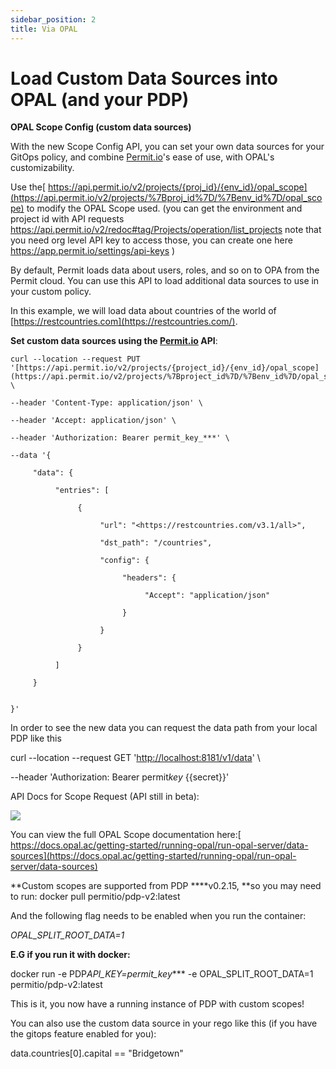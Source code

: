 ```yaml
---
sidebar_position: 2
title: Via OPAL
---
```


# Load Custom Data Sources into OPAL (and your PDP)

**OPAL Scope Config (custom data sources)**

With the new Scope Config API, you can set your own data sources for your GitOps policy, and combine [Permit.io](http://permit.io/)'s ease of use, with OPAL's customizability.

Use the[ https://api.permit.io/v2/projects/{proj_id}/{env_id}/opal_scope](https://api.permit.io/v2/projects/%7Bproj_id%7D/%7Benv_id%7D/opal_scope) to modify the OPAL Scope used. (you can get the environment and project id with API requests <https://api.permit.io/v2/redoc#tag/Projects/operation/list_projects> note that you need org level API key to access those, you can create one here <https://app.permit.io/settings/api-keys> )

By default, Permit loads data about users, roles, and so on to OPA from the Permit cloud. You can use this API to load additional data sources to use in your custom policy.

In this example, we will load data about countries of the world of [https://restcountries.com](https://restcountries.com/).

**Set custom data sources using the [Permit.io](http://permit.io/) API**:

```
curl --location --request PUT '[https://api.permit.io/v2/projects/{project_id}/{env_id}/opal_scope](https://api.permit.io/v2/projects/%7Bproject_id%7D/%7Benv_id%7D/opal_scope)' \

--header 'Content-Type: application/json' \

--header 'Accept: application/json' \

--header 'Authorization: Bearer permit_key_***' \

--data '{

     "data": {

          "entries": [

               {

                    "url": "<https://restcountries.com/v3.1/all>",

                    "dst_path": "/countries",

                    "config": {

                         "headers": {

                              "Accept": "application/json"

                         }

                    }

               }

          ]

     }


}'
```

In order to see the new data you can request the data path from your local PDP like this

curl --location --request GET '<http://localhost:8181/v1/data>' \

--header 'Authorization: Bearer permit*key* {{secret}}'

API Docs for Scope Request (API still in beta):

![](/img/features/projects-and-env/scope-api.png)

You can view the full OPAL Scope documentation here:[ https://docs.opal.ac/getting-started/running-opal/run-opal-server/data-sources](https://docs.opal.ac/getting-started/running-opal/run-opal-server/data-sources)

**Custom scopes are supported from PDP \*\***v0.2.15, \*\*so you may need to run: docker pull permitio/pdp-v2:latest

And the following flag needs to be enabled when you run the container:

_OPAL_SPLIT_ROOT_DATA=1_

**E.G if you run it with docker:**

docker run -e PDP*API_KEY=permit_key*\*\*\* -e OPAL_SPLIT_ROOT_DATA=1 permitio/pdp-v2:latest

This is it, you now have a running instance of PDP with custom scopes!

You can also use the custom data source in your rego like this (if you have the gitops feature enabled for you):

data.countries[0].capital == "Bridgetown"
